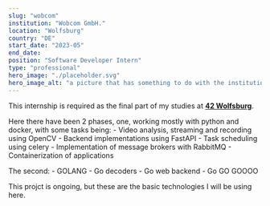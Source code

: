 ```yaml
---
slug: "wobcom"
institution: "Wobcom GmbH."
location: "Wolfsburg"
country: "DE"
start_date: "2023-05"
end_date: 
position: "Software Developer Intern"
type: "professional"
hero_image: "./placeholder.svg"
hero_image_alt: "a picture that has something to do with the institution"
---
```


This internship is required as the final part of my studies at **[42 Wolfsburg](https://42wolfsburg.de/)**.

Here there have been 2 phases, one, working mostly with python and docker, with some tasks being:
    - Video analysis, streaming and recording using OpenCV
    - Backend implementations using FastAPI
    - Task scheduling using celery
    - Implementation of message brokers with RabbitMQ
    - Containerization of applications

The second:
    - GOLANG
    - Go decoders
    - Go web backend
    - Go GO GOOOO

This projct is ongoing, but these are the basic technologies I will be using here.
